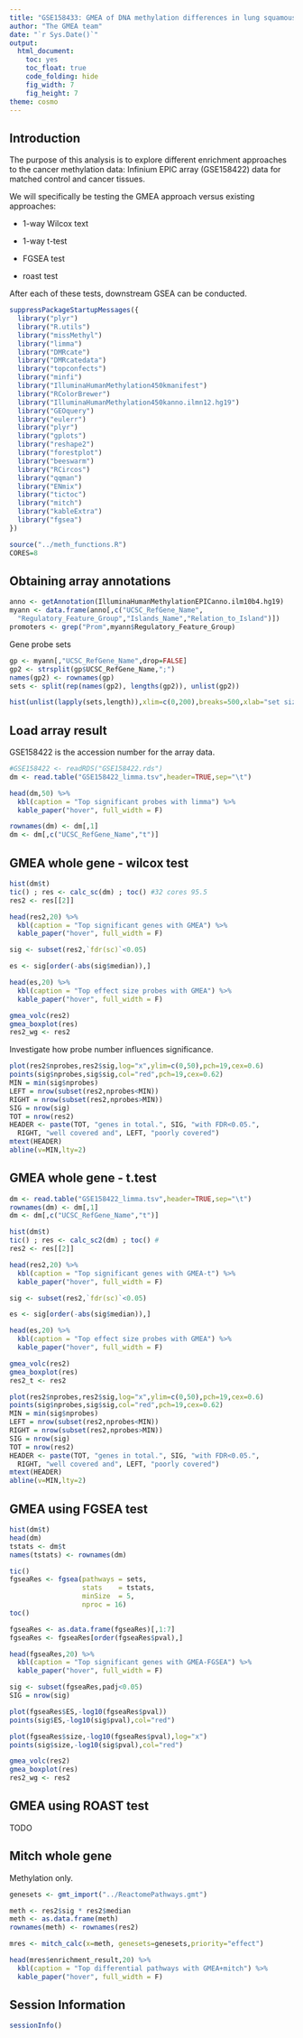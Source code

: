 ```yaml
---
title: "GSE158433: GMEA of DNA methylation differences in lung squamous cell carcinoma"
author: "The GMEA team"
date: "`r Sys.Date()`"
output:
  html_document:
    toc: yes
    toc_float: true
    code_folding: hide
    fig_width: 7
    fig_height: 7
theme: cosmo
---
```


## Introduction

The purpose of this analysis is to explore different enrichment approaches to the
cancer methylation data: Infinium EPIC array (GSE158422) data for matched control and cancer tissues.

We will specifically be testing the GMEA approach versus existing approaches:

* 1-way Wilcox text

* 1-way t-test

* FGSEA test

* roast test

After each of these tests, downstream GSEA can be conducted.

```r

suppressPackageStartupMessages({
  library("plyr")
  library("R.utils")
  library("missMethyl")
  library("limma")
  library("DMRcate")
  library("DMRcatedata")
  library("topconfects")
  library("minfi")
  library("IlluminaHumanMethylation450kmanifest")
  library("RColorBrewer")
  library("IlluminaHumanMethylation450kanno.ilmn12.hg19")
  library("GEOquery")
  library("eulerr")
  library("plyr")
  library("gplots")
  library("reshape2")
  library("forestplot")
  library("beeswarm")
  library("RCircos")
  library("qqman")
  library("ENmix")
  library("tictoc")
  library("mitch")
  library("kableExtra")
  library("fgsea")
})

source("../meth_functions.R")
CORES=8

```

## Obtaining array annotations

```r

anno <- getAnnotation(IlluminaHumanMethylationEPICanno.ilm10b4.hg19)
myann <- data.frame(anno[,c("UCSC_RefGene_Name",
  "Regulatory_Feature_Group","Islands_Name","Relation_to_Island")])
promoters <- grep("Prom",myann$Regulatory_Feature_Group)

```

Gene probe sets

```r

gp <- myann[,"UCSC_RefGene_Name",drop=FALSE]
gp2 <- strsplit(gp$UCSC_RefGene_Name,";")
names(gp2) <- rownames(gp)
sets <- split(rep(names(gp2), lengths(gp2)), unlist(gp2))

hist(unlist(lapply(sets,length)),xlim=c(0,200),breaks=500,xlab="set size",main="probes per gene")

```

## Load array result

GSE158422 is the accession number for the array data.

```r

#GSE158422 <- readRDS("GSE158422.rds")
dm <- read.table("GSE158422_limma.tsv",header=TRUE,sep="\t")

head(dm,50) %>%
  kbl(caption = "Top significant probes with limma") %>%
  kable_paper("hover", full_width = F)

rownames(dm) <- dm[,1]
dm <- dm[,c("UCSC_RefGene_Name","t")]

```

## GMEA whole gene - wilcox test

```r

hist(dm$t)
tic() ; res <- calc_sc(dm) ; toc() #32 cores 95.5
res2 <- res[[2]]

head(res2,20) %>%
  kbl(caption = "Top significant genes with GMEA") %>%
  kable_paper("hover", full_width = F)

sig <- subset(res2,`fdr(sc)`<0.05)

es <- sig[order(-abs(sig$median)),]

head(es,20) %>%
  kbl(caption = "Top effect size probes with GMEA") %>%
  kable_paper("hover", full_width = F)

gmea_volc(res2)
gmea_boxplot(res)
res2_wg <- res2

```

Investigate how probe number influences significance.

```r

plot(res2$nprobes,res2$sig,log="x",ylim=c(0,50),pch=19,cex=0.6)
points(sig$nprobes,sig$sig,col="red",pch=19,cex=0.62)
MIN = min(sig$nprobes)
LEFT = nrow(subset(res2,nprobes<MIN))
RIGHT = nrow(subset(res2,nprobes>MIN))
SIG = nrow(sig)
TOT = nrow(res2)
HEADER <- paste(TOT, "genes in total.", SIG, "with FDR<0.05.",
  RIGHT, "well covered and", LEFT, "poorly covered")
mtext(HEADER)
abline(v=MIN,lty=2)

```

## GMEA whole gene - t.test

```r

dm <- read.table("GSE158422_limma.tsv",header=TRUE,sep="\t")
rownames(dm) <- dm[,1]
dm <- dm[,c("UCSC_RefGene_Name","t")]

hist(dm$t)
tic() ; res <- calc_sc2(dm) ; toc() #
res2 <- res[[2]]

head(res2,20) %>%
  kbl(caption = "Top significant genes with GMEA-t") %>%
  kable_paper("hover", full_width = F)

sig <- subset(res2,`fdr(sc)`<0.05)

es <- sig[order(-abs(sig$median)),]

head(es,20) %>%
  kbl(caption = "Top effect size probes with GMEA") %>%
  kable_paper("hover", full_width = F)

gmea_volc(res2)
gmea_boxplot(res)
res2_t <- res2

plot(res2$nprobes,res2$sig,log="x",ylim=c(0,50),pch=19,cex=0.6)
points(sig$nprobes,sig$sig,col="red",pch=19,cex=0.62)
MIN = min(sig$nprobes)
LEFT = nrow(subset(res2,nprobes<MIN))
RIGHT = nrow(subset(res2,nprobes>MIN))
SIG = nrow(sig)
TOT = nrow(res2)
HEADER <- paste(TOT, "genes in total.", SIG, "with FDR<0.05.",
  RIGHT, "well covered and", LEFT, "poorly covered")
mtext(HEADER)
abline(v=MIN,lty=2)

```

## GMEA using FGSEA test

```r

hist(dm$t)
head(dm)
tstats <- dm$t
names(tstats) <- rownames(dm)

tic()
fgseaRes <- fgsea(pathways = sets,
                  stats    = tstats,
                  minSize  = 5,
                  nproc = 16)
toc()

fgseaRes <- as.data.frame(fgseaRes)[,1:7]
fgseaRes <- fgseaRes[order(fgseaRes$pval),]

head(fgseaRes,20) %>%
  kbl(caption = "Top significant genes with GMEA-FGSEA") %>%
  kable_paper("hover", full_width = F)

sig <- subset(fgseaRes,padj<0.05)
SIG = nrow(sig)

plot(fgseaRes$ES,-log10(fgseaRes$pval))
points(sig$ES,-log10(sig$pval),col="red")

plot(fgseaRes$size,-log10(fgseaRes$pval),log="x")
points(sig$size,-log10(sig$pval),col="red")

gmea_volc(res2)
gmea_boxplot(res)
res2_wg <- res2

```

## GMEA using ROAST test

TODO

## Mitch whole gene

Methylation only.

```r

genesets <- gmt_import("../ReactomePathways.gmt")

meth <- res2$sig * res2$median
meth <- as.data.frame(meth)
rownames(meth) <- rownames(res2)

mres <- mitch_calc(x=meth, genesets=genesets,priority="effect")

head(mres$enrichment_result,20) %>%
  kbl(caption = "Top differential pathways with GMEA+mitch") %>%
  kable_paper("hover", full_width = F)

```

## Session Information

```r

sessionInfo()

```
